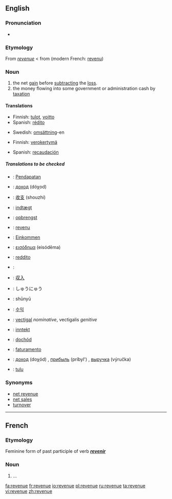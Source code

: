 ==English==

===Pronunciation===
*{{audio|en-us-revenue.ogg|Audio (US)}}

===Etymology===
From {{MF.}} ''[[#French|revenue]]'' < from {{OF.}} (modern French: [[revenu]])

===Noun===
{{wikipedia}}
{{en-noun}}

# the net [[gain]] before [[subtract]]ing the [[loss]].
# the money flowing into some government or administration cash by [[taxation]]

====Translations====
{{trans-top|the net gain before subtracting the loss}}
*Finnish: [[tulot]], [[voitto]]
*Spanish: [[rédito]]
{{trans-mid}}
*Swedish: [[omsättning]]-en
{{trans-bottom}}

{{trans-top|the money flowing into some government or administration cash by taxation}}
*Finnish: [[verokertymä]]
{{trans-mid}}
*Spanish: [[recaudación]]
{{trans-bottom}}

=====Translations to be checked=====
{{checktrans}}
{{top}}
*{{ttbc|Malay}}: [[Pendapatan]]
*{{ttbc|Bulgarian}}: [[доход]] (dóχod) {{m}}
*{{ttbc|Chinese}}: [[收支]] (shouzhi)
*{{ttbc|Danish}}: [[indtægt]]
*{{ttbc|Dutch}}: [[opbrengst]]
*{{ttbc|French}}: [[revenu]]
*{{ttbc|German}}: [[Einkommen]]
*{{ttbc|Greek}}: [[εισόδημα]] (eisódēma)
*{{ttbc|Italian}}: [[reddito]]
*{{ttbc|Japanese}}: 
{{mid}}
*{{ttbc|*kanji}}: [[収入]]
*{{ttbc|*hiragana}}: しゅうにゅう
*{{ttbc|*romaji}}: shūnyū
*{{ttbc|Korean}}: [[수익]]
*{{ttbc|Latin}}: [[vectigal]] ''nominative'', vectigalis ''genitive''
*{{ttbc|Norwegian}}: [[inntekt]]
*{{ttbc|Polish}}: [[dochód]]
*{{ttbc|Portuguese}}: [[faturamento]]
*{{ttbc|Russian}}: [[доход]] (doχód) {{m}}, [[прибыль]] (príbyl') {{f}}, [[выручка]] (výručka) {{f}}
*{{ttbc|Estonian}}: [[tulu]]
{{bottom}}

===Synonyms===
*[[net revenue]]
*[[net sales]]
*[[turnover]]

----

==French==
===Etymology===
Feminine form of past participle of verb '''''[[revenir]]'''''

===Noun===
{{fr-noun|f}}
#...

[[fa:revenue]]
[[fr:revenue]]
[[io:revenue]]
[[pl:revenue]]
[[ru:revenue]]
[[ta:revenue]]
[[vi:revenue]]
[[zh:revenue]]